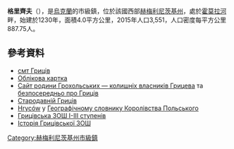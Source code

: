 {{no footnotes|time=2015-09-15T07:12:12+00:00}}
{{coord|49|58|24|N|27|13|40|E|scale:30000|display=title}}

'''格里齊夫'''（{{lang-uk|Гриців}}），是[[烏克蘭|烏克蘭]]的市級鎮，位於該國西部[[赫梅利尼茨基州|赫梅利尼茨基州]]，處於[[霍莫拉河|霍莫拉河]]畔，始建於1230年，面積4.0平方公里，2015年人口3,551，人口密度每平方公里887.75人。

==參考資料==
* [https://web.archive.org/web/20160304060352/http://w1.c1.rada.gov.ua/pls/z7502/A005?rdat1=09.10.2011&rf7571=37181 смт Гриців]
* [https://web.archive.org/web/20160304060352/http://w1.c1.rada.gov.ua/pls/z7502/A005?rdat1=09.10.2011&rf7571=37181 Облікова картка]
* [http://www.grocholski.pl/ Сайт родини Грохольських — колишніх власників Грицева] та [https://web.archive.org/web/20150424100604/http://www.grocholski.pl/majatki/hrycow.html безпосередньо про Гриців]
* [https://web.archive.org/web/20150924101223/http://www.shepetivka.org.ua/2008/08/07/starodavnjj_gricv.html Стародавній Гриців]
* [http://dir.icm.edu.pl/pl/Slownik_geograficzny/Tom_III/192 Hryców] {{Wayback|url=http://dir.icm.edu.pl/pl/Slownik_geograficzny/Tom_III/192 |date=20140222024538 }} у [[Географічний_словник_Королівства_Польського|Географічному словнику Королівства Польського]]
* [http://schoolgrytsiv.ucoz.ua/index/golovna_storinka/0-42 Грицівська ЗОШ І-ІІІ ступенів] {{Wayback|url=http://schoolgrytsiv.ucoz.ua/index/golovna_storinka/0-42 |date=20160828094408 }}
* [https://sites.google.com/site/vfiziksm/home/olimpiadi-man Історія Грицівської ЗОШ] {{Wayback|url=https://sites.google.com/site/vfiziksm/home/olimpiadi-man |date=20160603072055 }}

{{DEFAULTSORT:Гриців}}
[[Category:赫梅利尼茨基州市級鎮|Category:赫梅利尼茨基州市級鎮]]


{{Khmelnytskyi-geo-stub}}